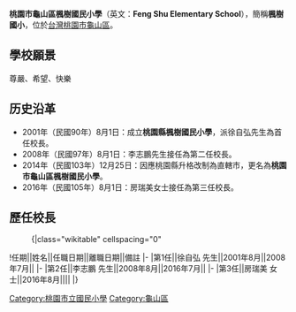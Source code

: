 {{Unreferenced|time=2016-06-12T01:49:32+00:00}}
{{Infobox_School
|name           =桃園市龜山區楓樹國民小學
|other_name     =Feng Shu Elementary School
|motto          =尊嚴、希望、快樂
|established    =2001年
|type           =[[國民小學|國民小學]]
|district       ={{flagicon|TWN}}[[台灣|台灣]][[桃園市|桃園市]][[龜山區|龜山區]]
|principal      =房瑞美
|grades         =六年制，共31班。<br>一年級5班<br>二年級5班<br>三年級5班<br>四年級5班<br>五年級5班（含體育班）<br>六年級6班（含體育班）
|faculty        =?人
|staff          =?人
|students       =?人
|address        =333桃園市龜山區光峰路277號
|tel            =886-3-320-6166
|fax            =886-3-349-0173
}}

'''桃園市龜山區楓樹國民小學'''（英文：'''Feng Shu Elementary School'''），簡稱'''楓樹國小'''，位於[[台灣|台灣]][[桃園市|桃園市]][[龜山區|龜山區]]。

==學校願景==
尊嚴、希望、快樂

==历史沿革==
*2001年（民國90年）8月1日：成立'''桃園縣楓樹國民小學'''，派徐自弘先生為首任校長。
*2008年（民國97年）8月1日：李志鵬先生接任為第二任校長。
*2014年（民國103年）12月25日：因應桃園縣升格改制為直轄市，更名為'''桃園市龜山區楓樹國民小學'''。
*2016年（民國105年）8月1日：房瑞美女士接任為第三任校長。

==歷任校長==
<!--原任校名以任職時校名為主，不需要更為現今名稱-->
:{|class="wikitable" cellspacing="0"
!任期||姓名||任職日期||離職日期||備註
|-
|第1任||徐自弘 先生||2001年8月||2008年7月||
|-
|第2任||李志鵬 先生||2008年8月||2016年7月||
|-
|第3任||房瑞美 女士||2016年8月||||
|}

{{桃園市國民中小學}}

[[Category:桃園市立國民小學|Category:桃園市立國民小學]]
[[Category:龜山區|Category:龜山區]]